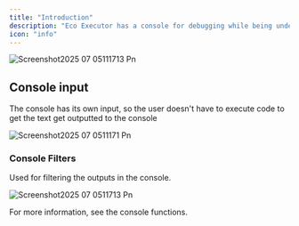 ```yaml
---
title: "Introduction"
description: "Eco Executor has a console for debugging while being undetected (Known as Eco Console)"
icon: "info"
---
```


![Screenshot2025 07 05111713 Pn](/images/Screenshot2025-07-05111713.png)

## Console input

The console has its own input, so the user doesn't have to execute code to get the text get outputted to the console

![Screenshot2025 07 0511171 Pn](/images/Screenshot2025-07-0511171.png)

### Console Filters

Used for filtering the outputs in the console.

![Screenshot2025 07 0511713 Pn](/images/Screenshot2025-07-0511713.png)

<Info>
  For more information, see the console functions.
</Info>